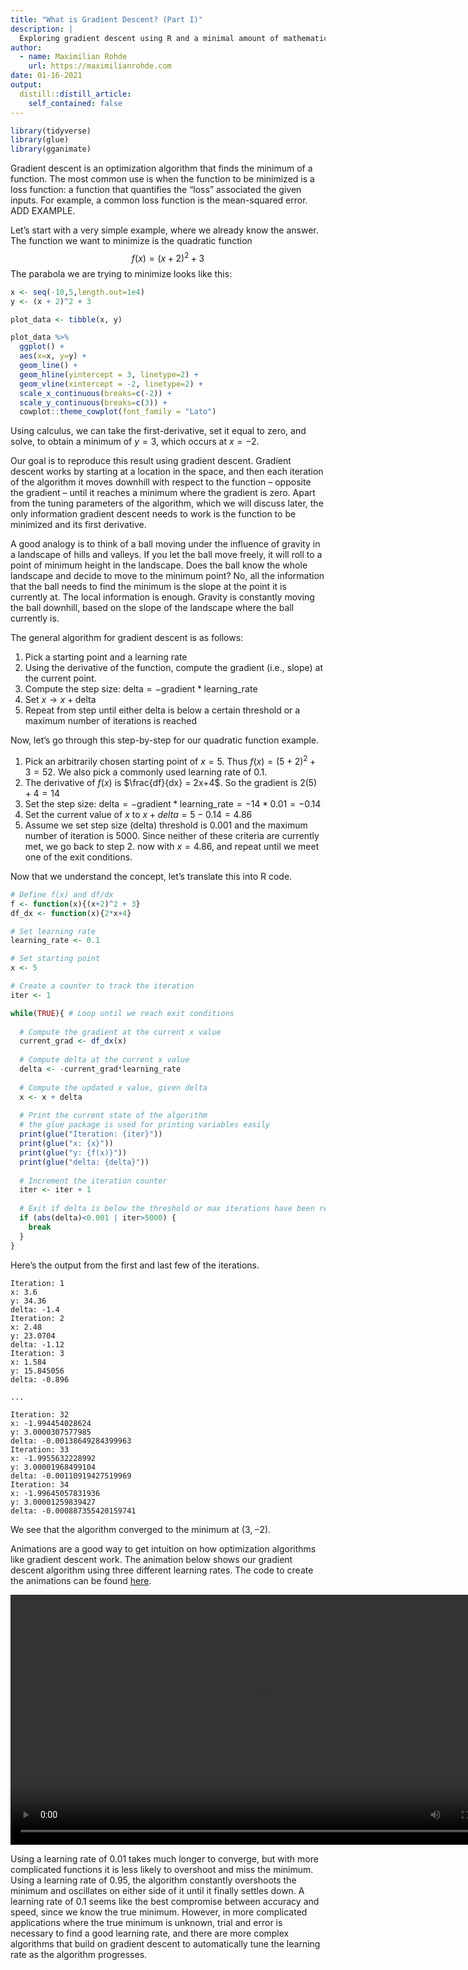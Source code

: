 ```yaml
---
title: "What is Gradient Descent? (Part I)"
description: |
  Exploring gradient descent using R and a minimal amount of mathematics
author:
  - name: Maximilian Rohde
    url: https://maximilianrohde.com
date: 01-16-2021
output:
  distill::distill_article:
    self_contained: false
---
```


```r
library(tidyverse)
library(glue)
library(gganimate)
```

Gradient descent is an optimization algorithm that finds the minimum of a function. The most common use is when the function to be minimized is a loss function: a function that quantifies the "loss" associated the given inputs. For example, a common loss function is the mean-squared error. ADD EXAMPLE.

Let's start with a very simple example, where we already know the answer. The function we want to minimize is the quadratic function
$$
f(x) = (x + 2)^2 + 3
$$
The parabola we are trying to minimize looks like this:

```r
x <- seq(-10,5,length.out=1e4)
y <- (x + 2)^2 + 3

plot_data <- tibble(x, y)

plot_data %>%
  ggplot() +
  aes(x=x, y=y) +
  geom_line() +
  geom_hline(yintercept = 3, linetype=2) +
  geom_vline(xintercept = -2, linetype=2) +
  scale_x_continuous(breaks=c(-2)) +
  scale_y_continuous(breaks=c(3)) +
  cowplot::theme_cowplot(font_family = "Lato")
```


Using calculus, we can take the first-derivative, set it equal to zero, and solve, to obtain a minimum of $y=3$, which occurs at $x=-2$.

Our goal is to reproduce this result using gradient descent. Gradient descent works by starting at a location in the space, and then each iteration of the algorithm it moves downhill with respect to the function -- opposite the gradient -- until it reaches a minimum where the gradient is zero. Apart from the tuning parameters of the algorithm, which we will discuss later, the only information gradient descent needs to work is the function to be minimized and its first derivative.

A good analogy is to think of a ball moving under the influence of gravity in a landscape of hills and valleys. If you let the ball move freely, it will roll to a point of minimum height in the landscape. Does the ball know the whole landscape and decide to move to the minimum point? No, all the information that the ball needs to find the minimum is the slope at the point it is currently at. The local information is enough. Gravity is constantly moving the ball downhill, based on the slope of the landscape where the ball currently is. 

The general algorithm for gradient descent is as follows:

1. Pick a starting point and a learning rate
2. Using the derivative of the function, compute the gradient (i.e., slope) at the current point.
3. Compute the step size: $\text{delta} = - \text{gradient} * \text{learning_rate}$
4. Set $x \rightarrow x + \text{delta}$
5. Repeat from step until either delta is below a certain threshold or a maximum number of iterations is reached

Now, let's go through this step-by-step for our quadratic function example.

1. Pick an arbitrarily chosen starting point of $x=5$. Thus $f(x) = (5 + 2)^2 + 3 = 52$. We also pick a commonly used learning rate of 0.1.
2. The derivative of $f(x)$ is $\frac{df}{dx} =  2x+4$. So the gradient is $2(5) + 4 = 14$
3. Set the step size: $\text{delta} = - \text{gradient} * \text{learning_rate} = - 14* 0.01 = -0.14$
4. Set the current value of $x$ to $x + delta = 5 - 0.14 = 4.86$
5. Assume we set step size (delta) threshold is 0.001 and the maximum number of iteration is 5000. Since neither of these criteria are currently met, we go back to step 2. now with $x=4.86$, and repeat until we meet one of the exit conditions.

Now that we understand the concept, let's translate this into R code.

```r

# Define f(x) and df/dx
f <- function(x){(x+2)^2 + 3}
df_dx <- function(x){2*x+4}

# Set learning rate
learning_rate <- 0.1

# Set starting point
x <- 5

# Create a counter to track the iteration
iter <- 1

while(TRUE){ # Loop until we reach exit conditions
  
  # Compute the gradient at the current x value
  current_grad <- df_dx(x)
  
  # Compute delta at the current x value
  delta <- -current_grad*learning_rate
  
  # Compute the updated x value, given delta
  x <- x + delta
  
  # Print the current state of the algorithm
  # the glue package is used for printing variables easily
  print(glue("Iteration: {iter}"))
  print(glue("x: {x}"))
  print(glue("y: {f(x)}"))
  print(glue("delta: {delta}"))
  
  # Increment the iteration counter
  iter <- iter + 1
  
  # Exit if delta is below the threshold or max iterations have been reached
  if (abs(delta)<0.001 | iter>5000) {
    break
  }
}
```
Here's the output from the first and last few of the iterations.

```
Iteration: 1
x: 3.6
y: 34.36
delta: -1.4
Iteration: 2
x: 2.48
y: 23.0704
delta: -1.12
Iteration: 3
x: 1.584
y: 15.845056
delta: -0.896

...

Iteration: 32
x: -1.994454028624
y: 3.0000307577985
delta: -0.00138649284399963
Iteration: 33
x: -1.9955632228992
y: 3.00001968499104
delta: -0.00110919427519969
Iteration: 34
x: -1.99645057831936
y: 3.00001259839427
delta: -0.000887355420159741

```
We see that the algorithm converged to the minimum at $(3,-2)$.

Animations are a good way to get intuition on how optimization algorithms like gradient descent work. The animation below shows our gradient descent algorithm using three different learning rates. The code to create the animations can be found [here](https://gist.github.com/maxdrohde/f807b2fbeb7b66532ec8a5e7f3c6e2bf).

```{=html}

<div class="l-page">
  <video src="gd_anim.mp4" height=400 controls></video>
</div>

```


Using a learning rate of 0.01 takes much longer to converge, but with more complicated functions it is less likely to overshoot and miss the minimum. Using a learning rate of 0.95, the algorithm constantly overshoots the minimum and oscillates on either side of it until it finally settles down. A learning rate of 0.1 seems like the best compromise between accuracy and speed, since we know the true minimum. However, in more complicated applications where the true minimum is unknown, trial and error is necessary to find a good learning rate, and there are more complex algorithms that build on gradient descent to automatically tune the learning rate as the algorithm progresses.


